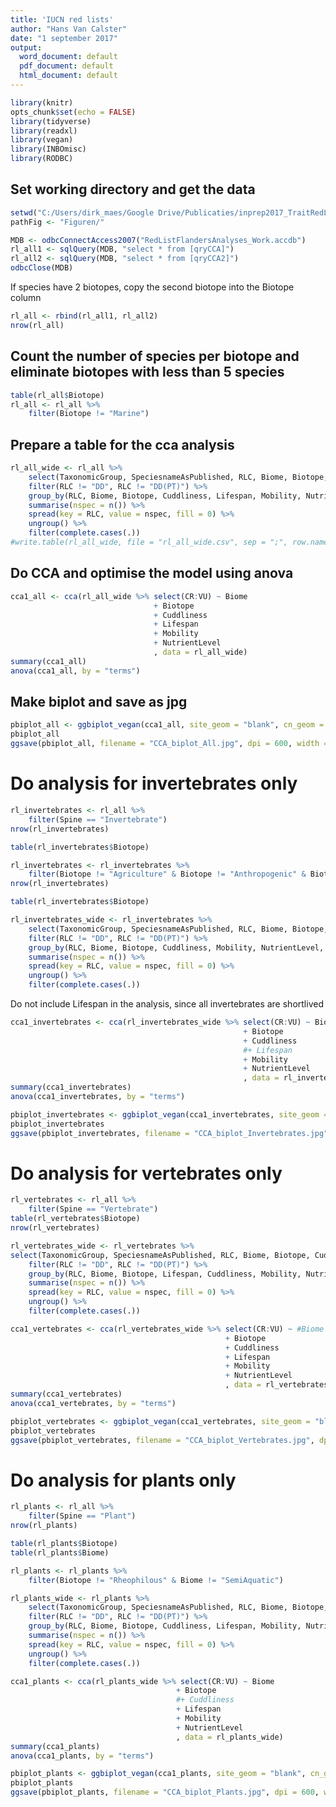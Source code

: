 ---
title: 'IUCN red lists'
author: "Hans Van Calster"
date: "1 september 2017"
output:
  word_document: default
  pdf_document: default
  html_document: default
---
```{r setup, include = FALSE}
library(knitr)
opts_chunk$set(echo = FALSE)
library(tidyverse)
library(readxl)
library(vegan)
library(INBOmisc)
library(RODBC)
```

## Set working directory and get the data
```{r, echo = TRUE, include = TRUE}
setwd("C:/Users/dirk_maes/Google Drive/Publicaties/inprep2017_TraitRedListingFlandersAnalyses/")
pathFig <- "Figuren/"
```

```{r, echo = TRUE, include = TRUE}
MDB <- odbcConnectAccess2007("RedListFlandersAnalyses_Work.accdb")
rl_all1 <- sqlQuery(MDB, "select * from [qryCCA]")
rl_all2 <- sqlQuery(MDB, "select * from [qryCCA2]")
odbcClose(MDB)
```

If species have 2 biotopes, copy the second biotope into the Biotope column
```{r, echo = TRUE}
rl_all <- rbind(rl_all1, rl_all2)
nrow(rl_all)
```

## Count the number of species per biotope and eliminate biotopes with less than 5 species
```{r, echo = TRUE}
table(rl_all$Biotope)
rl_all <- rl_all %>%
	filter(Biotope != "Marine")
```

## Prepare a table for the cca analysis
```{r, echo = TRUE}
rl_all_wide <- rl_all %>%
	select(TaxonomicGroup, SpeciesnameAsPublished, RLC, Biome, Biotope, Cuddliness, Lifespan, Mobility, NutrientLevel) %>%
	filter(RLC != "DD", RLC != "DD(PT)") %>%
	group_by(RLC, Biome, Biotope, Cuddliness, Lifespan, Mobility, NutrientLevel) %>%
	summarise(nspec = n()) %>%
	spread(key = RLC, value = nspec, fill = 0) %>%
	ungroup() %>%
	filter(complete.cases(.))
#write.table(rl_all_wide, file = "rl_all_wide.csv", sep = ";", row.names = FALSE)
```

## Do CCA and optimise the model using anova
```{r, include  = TRUE}
cca1_all <- cca(rl_all_wide %>% select(CR:VU) ~ Biome
								+ Biotope
								+ Cuddliness
								+ Lifespan
								+ Mobility
								+ NutrientLevel
								, data = rl_all_wide)
summary(cca1_all)
anova(cca1_all, by = "terms")
```

## Make biplot and save as jpg
```{r, echo = TRUE, include = TRUE}
pbiplot_all <- ggbiplot_vegan(cca1_all, site_geom = "blank", cn_geom = "text", base_sizes = c(5,8,5))
pbiplot_all
ggsave(pbiplot_all, filename = "CCA_biplot_All.jpg", dpi = 600, width = 12, height = 12)
```

# Do analysis for **invertebrates** only
```{r, echo = TRUE}
rl_invertebrates <- rl_all %>% 
	filter(Spine == "Invertebrate")
nrow(rl_invertebrates)

table(rl_invertebrates$Biotope)

rl_invertebrates <- rl_invertebrates %>% 
	filter(Biotope != "Agriculture" & Biotope != "Anthropogenic" & Biotope != "Marine")
nrow(rl_invertebrates)

table(rl_invertebrates$Biotope)
```

```{r, echo = TRUE}
rl_invertebrates_wide <- rl_invertebrates %>%
	select(TaxonomicGroup, SpeciesnameAsPublished, RLC, Biome, Biotope, Cuddliness, Lifespan, Mobility, NutrientLevel) %>%  
	filter(RLC != "DD", RLC != "DD(PT)") %>%
	group_by(RLC, Biome, Biotope, Cuddliness, Mobility, NutrientLevel, Lifespan) %>%
	summarise(nspec = n()) %>%
	spread(key = RLC, value = nspec, fill = 0) %>%
	ungroup() %>%
	filter(complete.cases(.))
```

Do not include Lifespan in the analysis, since all invertebrates are shortlived

```{r, include = TRUE}
cca1_invertebrates <- cca(rl_invertebrates_wide %>% select(CR:VU) ~ Biome
													+ Biotope
													+ Cuddliness
													#+ Lifespan
													+ Mobility
													+ NutrientLevel
													, data = rl_invertebrates_wide)
summary(cca1_invertebrates)
anova(cca1_invertebrates, by = "terms")
```

```{r, echo = TRUE}
pbiplot_invertebrates <- ggbiplot_vegan(cca1_invertebrates, site_geom = "blank", cn_geom = "text", base_sizes = c(5, 8, 5))
pbiplot_invertebrates
ggsave(pbiplot_invertebrates, filename = "CCA_biplot_Invertebrates.jpg", dpi = 600, width = 10, height = 10)
```

# Do analysis for **vertebrates** only
```{r, echo = TRUE}
rl_vertebrates <- rl_all %>% 
	filter(Spine == "Vertebrate")
table(rl_vertebrates$Biotope)
nrow(rl_vertebrates)
```

```{r, echo = TRUE}
rl_vertebrates_wide <- rl_vertebrates %>%
select(TaxonomicGroup, SpeciesnameAsPublished, RLC, Biome, Biotope, Cuddliness, Lifespan, Mobility, NutrientLevel) %>%
	filter(RLC != "DD", RLC != "DD(PT)") %>%
	group_by(RLC, Biome, Biotope, Lifespan, Cuddliness, Mobility, NutrientLevel) %>%
	summarise(nspec = n()) %>%
	spread(key = RLC, value = nspec, fill = 0) %>%
	ungroup() %>%
	filter(complete.cases(.))
```

```{r, include = TRUE}
cca1_vertebrates <- cca(rl_vertebrates_wide %>% select(CR:VU) ~ #Biome
												+ Biotope
												+ Cuddliness
												+ Lifespan
												+ Mobility
												+ NutrientLevel
												, data = rl_vertebrates_wide) 
summary(cca1_vertebrates)
anova(cca1_vertebrates, by = "terms")
```

```{r, echo = TRUE}
pbiplot_vertebrates <- ggbiplot_vegan(cca1_vertebrates, site_geom = "blank", cn_geom = "text", base_sizes = c(5,8,5))
pbiplot_vertebrates
ggsave(pbiplot_vertebrates, filename = "CCA_biplot_Vertebrates.jpg", dpi = 600, width = 10, height = 10)
```

# Do analysis for **plants** only
```{r, echo = TRUE}
rl_plants <- rl_all %>% 
	filter(Spine == "Plant")
nrow(rl_plants)

table(rl_plants$Biotope)
table(rl_plants$Biome)

rl_plants <- rl_plants %>% 
	filter(Biotope != "Rheophilous" & Biome != "SemiAquatic")
```

```{r, echo = TRUE}
rl_plants_wide <- rl_plants %>%
	select(TaxonomicGroup, SpeciesnameAsPublished, RLC, Biome, Biotope, Cuddliness, Lifespan, Mobility, NutrientLevel) %>%
	filter(RLC != "DD", RLC != "DD(PT)") %>%
	group_by(RLC, Biome, Biotope, Cuddliness, Lifespan, Mobility, NutrientLevel) %>%
	summarise(nspec = n()) %>%
	spread(key = RLC, value = nspec, fill = 0) %>%
	ungroup() %>%
	filter(complete.cases(.))
```

```{r, include = TRUE}
cca1_plants <- cca(rl_plants_wide %>% select(CR:VU) ~ Biome
									 + Biotope
									 #+ Cuddliness
									 + Lifespan
									 + Mobility
									 + NutrientLevel
									 , data = rl_plants_wide)
summary(cca1_plants)
anova(cca1_plants, by = "terms")
```

```{r, echo = TRUE}
pbiplot_plants <- ggbiplot_vegan(cca1_plants, site_geom = "blank", cn_geom = "text", base_sizes = c(5,8,5))
pbiplot_plants
ggsave(pbiplot_plants, filename = "CCA_biplot_Plants.jpg", dpi = 600, width = 10, height = 10)
```
